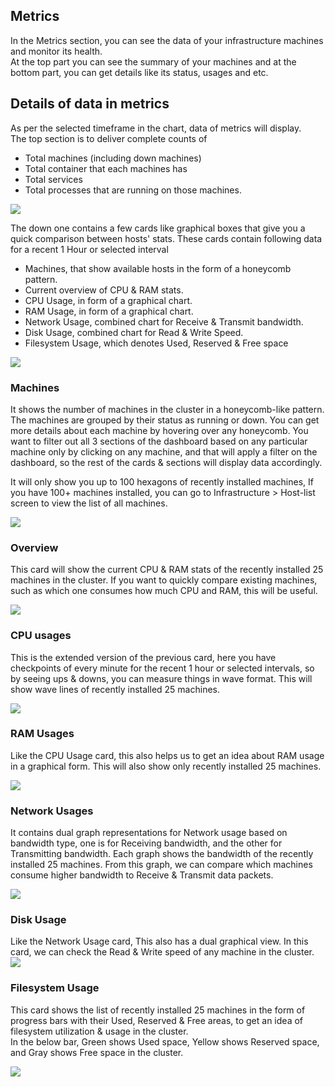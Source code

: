 Metrics
-------

In the Metrics section, you can see the data of your infrastructure machines and monitor its health.\
At the top part you can see the summary of your machines and at the bottom part, you can get details like its status, usages and etc.

Details of data in metrics
--------------------------

As per the selected timeframe in the chart, data of metrics will display.\
The top section is to deliver complete counts of  

-   Total machines (including down machines)
-   Total container that each machines has
-   Total services
-   Total processes that are running on those machines.

<img src="/images/unified-dashboard/dashboard-4.png" />

The down one contains a few cards like graphical boxes that give you a quick comparison between hosts' stats. These cards contain following data for a recent 1 Hour or selected interval

-   Machines, that show available hosts in the form of a honeycomb pattern. 
-   Current overview of CPU & RAM stats.
-   CPU Usage, in form of a graphical chart.
-   RAM Usage, in form of a graphical chart.
-   Network Usage, combined chart for Receive & Transmit bandwidth.
-   Disk Usage, combined chart for Read & Write Speed.
-   Filesystem Usage, which denotes Used, Reserved & Free space

<img src="/images/unified-dashboard/dashboard-5.png" />

### Machines
It shows the number of machines in the cluster in a honeycomb-like pattern. The machines are grouped by their status as running or down. You can get more details about each machine by hovering over any honeycomb. You want to filter out all 3 sections of the dashboard based on any particular machine only by clicking on any machine, and that will apply a filter on the dashboard, so the rest of the cards & sections will display data accordingly.

<Note> It will only show you up to 100 hexagons of recently installed machines, If you have 100+ machines installed, you can go to Infrastructure > Host-list screen to view the list of all machines. </Note>

<img src="/images/unified-dashboard/dashboard-6.png" />

### Overview
This card will show the current CPU & RAM stats of the recently installed 25 machines in the cluster. If you want to quickly compare existing machines, such as which one consumes how much CPU and RAM, this will be useful.

<img src="/images/unified-dashboard/dashboard-7.png" />

### CPU usages
This is the extended version of the previous card, here you have checkpoints of every minute for the recent 1 hour or selected intervals, so by seeing ups & downs, you can measure things in wave format. This will show wave lines of recently installed 25 machines.

<img src="/images/unified-dashboard/dashboard-8.png" />

### RAM Usages
Like the CPU Usage card, this also helps us to get an idea about RAM usage in a graphical form. This will also show only recently installed 25 machines.

<img src="/images/unified-dashboard/dashboard-9.png" />

### Network Usages
It contains dual graph representations for Network usage based on bandwidth type, one is for Receiving bandwidth, and the other for Transmitting bandwidth. Each graph shows the bandwidth of the recently installed 25 machines. From this graph, we can compare which machines consume higher bandwidth to Receive & Transmit data packets.

<img src="/images/unified-dashboard/dashboard-10.png" />

### Disk Usage
Like the Network Usage card, This also has a dual graphical view. In this card, we can check the Read & Write speed of any machine in the cluster.\
<img src="/images/unified-dashboard/dashboard-11.png" />

### Filesystem Usage
This card shows the list of recently installed 25 machines in the form of progress bars with their Used, Reserved & Free areas, to get an idea of filesystem utilization & usage in the cluster.\
In the below bar, Green shows Used space, Yellow shows Reserved space, and Gray shows Free space in the cluster.

<img src="/images/unified-dashboard/dashboard-12.png" />
